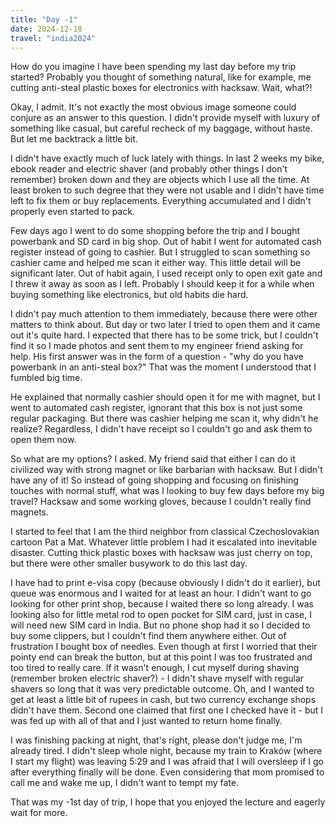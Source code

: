 ```yaml
---
title: "Day -1"
date: 2024-12-18
travel: "india2024"
---
```


How do you imagine I have been spending my last day before my trip started? Probably you thought of something natural, like for example, me cutting anti-steal plastic boxes for electronics with hacksaw.
Wait, what?!

Okay, I admit. It's not exactly the most obvious image someone could conjure as an answer to this question. I didn't provide myself with luxury of something like casual, but careful recheck of my baggage, without haste. But let me backtrack a little bit.

I didn't have exactly much of luck lately with things. In last 2 weeks my bike, ebook reader and electric shaver (and probably other things I don't remember) broken down and they are objects which I use all the time. At least broken to such degree that they were not usable and I didn't have time left to fix them or buy replacements. Everything accumulated and I didn't properly even started to pack.

Few days ago I went to do some shopping before the trip and I bought powerbank and SD card in big shop. Out of habit I went for automated cash register instead of going to cashier. But I struggled to scan something so cashier came and helped me scan it either way. This little detail will be significant later. Out of habit again, I used receipt only to open exit gate and I threw it away as soon as I left. Probably I should keep it for a while when buying something like electronics, but old habits die hard.

I didn't pay much attention to them immediately, because there were other matters to think about. But day or two later I tried to open them and it came out it's quite hard. I expected that there has to be some trick, but I couldn't find it so I made photos and sent them to my engineer friend asking for help. His first answer was in the form of a question - "why do you have powerbank in an anti-steal box?" That was the moment I understood that I fumbled big time.

He explained that normally cashier should open it for me with magnet, but I went to automated cash register, ignorant that this box is not just some regular packaging. But there was cashier helping me scan it, why didn't he realize? Regardless, I didn't have receipt so I couldn't go and ask them to open them now.

So what are my options? I asked. My friend said that either I can do it civilized way with strong magnet or like barbarian with hacksaw. But I didn't have any of it! So instead of going shopping and focusing on finishing touches with normal stuff, what was I looking to buy few days before my big travel? Hacksaw and some working gloves, because I couldn't really find magnets.

I started to feel that I am the third neighbor from classical Czechoslovakian cartoon Pat a Mat. Whatever little problem I had it escalated into inevitable disaster. Cutting thick plastic boxes with hacksaw was just cherry on top, but there were other smaller busywork to do this last day.

I have had to print e-visa copy (because obviously I didn't do it earlier), but queue was enormous and I waited for at least an hour. I didn't want to go looking for other print shop, because I waited there so long already. I was looking also for little metal rod to open pocket for SIM card, just in case, I will need new SIM card in India. But no phone shop had it so I decided to buy some clippers, but I couldn't find them anywhere either. Out of frustration I bought box of needles. Even though at first I worried that their pointy end can break the button, but at this point I was too frustrated and too tired to really care. If it wasn't enough, I cut myself during shaving (remember broken electric shaver?) - I didn't shave myself with regular shavers so long that it was very predictable outcome. Oh, and I wanted to get at least a little bit of rupees in cash, but two currency exchange shops didn't have them. Second one claimed that first one I checked have it - but I was fed up with all of that and I just wanted to return home finally.

I was finishing packing at night, that's right, please don't judge me, I'm already tired. I didn't sleep whole night, because my train to Kraków (where I start my flight) was leaving 5:29 and I was afraid that I will oversleep if I go after everything finally will be done. Even considering that mom promised to call me and wake me up, I didn't want to tempt my fate.

That was my -1st day of trip, I hope that you enjoyed the lecture and eagerly wait for more.
